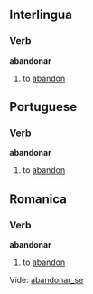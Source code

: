 ==Interlingua==
===Verb===
'''abandonar'''

# to [[abandon]]

==Portuguese==
===Verb===
'''abandonar'''

# to [[abandon]]


==Romanica==
===Verb===
'''abandonar'''

# to [[abandon]]

Vide: [[abandonar_se]]